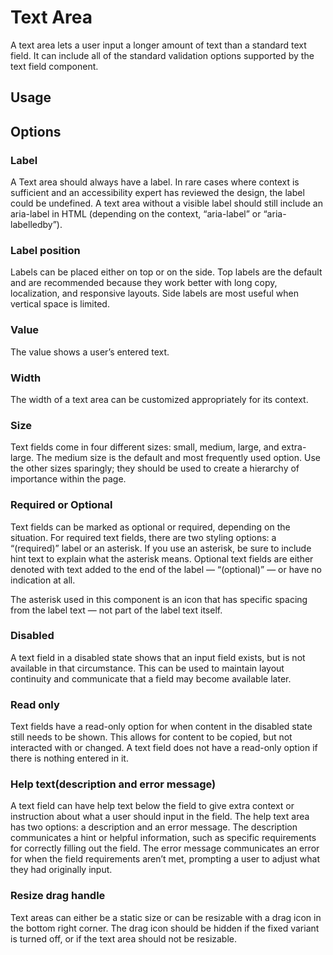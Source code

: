 

<Meta of={TextAreaStories} />

# Text Area

A text area lets a user input a longer amount of text than a standard text field. It can include all of the standard validation options supported by the text field component.

## Usage

<Unstyled>
  <MainView />
</Unstyled>

<Canvas of={TextAreaStories.Default} sourceState="shown" />

<Controls of={TextAreaStories.Default} />

## Options

### Label

A Text area should always have a label. In rare cases where context
is sufficient and an accessibility expert has reviewed the design,
the label could be undefined. A text area without a visible label
should still include an aria-label in HTML (depending on the
context, “aria-label” or “aria-labelledby”).

<Unstyled>
  <OptionsView />
</Unstyled>

### Label position

Labels can be placed either on top or on the side. Top labels are
the default and are recommended because they work better with long
copy, localization, and responsive layouts. Side labels are most
useful when vertical space is limited.

<Unstyled>
  <LabelPositionView />
</Unstyled>

### Value

The value shows a user’s entered text.

<Unstyled>
  <ValueView />
</Unstyled>

### Width

The width of a text area can be customized appropriately for its
context.

<Unstyled>
  <WidthView />
</Unstyled>

### Size

Text fields come in four different sizes: small, medium, large, and
extra-large. The medium size is the default and most frequently used
option. Use the other sizes sparingly; they should be used to create
a hierarchy of importance within the page.

<Unstyled>
  <SizeView />
</Unstyled>

### Required or Optional

Text fields can be marked as optional or required, depending on the
situation. For required text fields, there are two styling options:
a “(required)” label or an asterisk. If you use an asterisk, be sure
to include hint text to explain what the asterisk means. Optional
text fields are either denoted with text added to the end of the
label — “(optional)” — or have no indication at all.

The asterisk used in this component is an icon that has specific
spacing from the label text — not part of the label text itself.

<Unstyled>
  <RequiredOptionalView />
</Unstyled>

### Disabled

A text field in a disabled state shows that an input field exists, but
is not available in that circumstance. This can be used to maintain
layout continuity and communicate that a field may become available
later.

<Unstyled>
  <DisabledView />
</Unstyled>

### Read only

Text fields have a read-only option for when content in the disabled
state still needs to be shown. This allows for content to be copied,
but not interacted with or changed. A text field does not have a
read-only option if there is nothing entered in it.

<Unstyled>
  <ReadOnlyView />
</Unstyled>

### Help text(description and error message)

A text field can have help text below the field to give extra context
or instruction about what a user should input in the field. The help
text area has two options: a description and an error message. The
description communicates a hint or helpful information, such as
specific requirements for correctly filling out the field. The error
message communicates an error for when the field requirements aren’t
met, prompting a user to adjust what they had originally input.

<Unstyled>
  <HelpTextView />
</Unstyled>

### Resize drag handle

Text areas can either be a static size or can be resizable with a drag
icon in the bottom right corner. The drag icon should be hidden if the
fixed variant is turned off, or if the text area should not be
resizable.

<Unstyled>
  <ResizableView />
</Unstyled>
